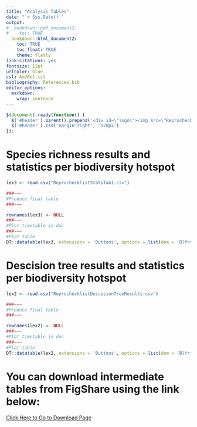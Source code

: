 ```yaml
---
title: "Analysis Tables"
date: "`r Sys.Date()`"
output:
#  bookdown::pdf_document2:
#    toc: TRUE
  bookdown::html_document2: 
    toc: TRUE
    toc_float: TRUE
    theme: flatly
link-citations: yes
fontsize: 12pt
urlcolor: blue
csl: AmJBot.csl
bibliography: References.bib
editor_options: 
  markdown: 
    wrap: sentence
---
```


```js
$(document).ready(function() {
  $('#header').parent().prepend('<div id=\"logo\"><img src=\"ReprochecklistLogo.jpg\" style=\"position:absolute; top:0; right:0; padding:10px; height:150px\"></div>');
  $('#header').css('margin-right', '120px')
});
```

# Species richness results and statistics per biodiversity hotspot

```r
lex3 <- read.csv("ReprochecklistStatsTab1.csv") 

###~~~
#Produce final table
###~~~

rownames(lex3) <- NULL
###~~~
#Plot timetable in doc
###~~~
#Plot table
DT::datatable(lex3, extensions = 'Buttons', options = list(dom = 'Blfrtip', buttons = c('copy', 'csv', 'excel', 'pdf', 'print')), rownames= FALSE)
```


# Descision tree results and statistics per biodiversity hotspot

```r
lex2 <- read.csv("ReprochecklistDescisionTreeResults.csv") 

###~~~
#Produce final table
###~~~

rownames(lex2) <- NULL
###~~~
#Plot timetable in doc
###~~~
#Plot table
DT::datatable(lex2, extensions = 'Buttons', options = list(dom = 'Blfrtip', buttons = c('copy', 'csv', 'excel', 'pdf', 'print')), rownames= FALSE)
```

# You can download intermediate tables from FigShare using the link below:


[Click Here to Go to Download Page](https://doi.org/10.6084/m9.figshare.13611152)


